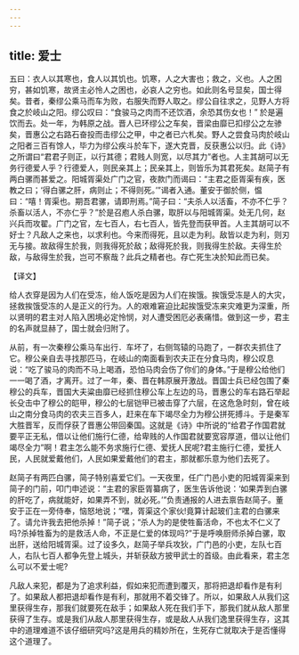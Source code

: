 ```yaml
---
---
---
```

title: 爱士
---



五曰：衣人以其寒也，食人以其饥也。饥寒，人之大害也；救之，义也。人之困穷，甚如饥寒，故贤主必怜人之困也，必哀人之穷也。如此则名号显矣，国士得矣。昔者，秦缪公乘马而车为败，右服失而野人取之。缪公自往求之，见野人方将食之於岐山之阳。缪公叹曰：“食骏马之肉而不还饮酒，余恐其伤女也！” 於是遍饮而去。处一年，为韩原之战。晋人已环缪公之车矣，晋梁由靡已扣缪公之左骖矣，晋惠公之右路石奋投而击缪公之甲，中之者已六札矣。野人之尝食马肉於岐山之阳者三百有馀人，毕力为缪公疾斗於车下，遂大克晋，反获惠公以归。此《诗》之所谓曰“君君子则正，以行其德；君贱人则宽，以尽其力”者也。人主其胡可以无务行德爱人乎？行德爱人，则民亲其上；民亲其上，则皆乐为其君死矣。赵简子有两白骡而甚爱之。阳城胥渠处广门之官，夜款门而谒曰：“主君之臣胥渠有疾，医教之曰；‘得白骡之肝，病则止；不得则死。’”谒者入通。董安于御於侧，愠曰：“嘻！胥渠也。期吾君骡，请即刑焉。”简子曰：“夫杀人以活畜，不亦不仁乎？杀畜以活人，不亦仁乎？”於是召庖人杀白骡，取肝以与阳城胥渠。处无几何，赵兴兵而攻翟。广门之官，左七百人，右七百人，皆先登而获甲首。人主其胡可以不好士？凡敌人之来也，以求利也。今来而得死，且以走为利。敌皆以走为利，则刃无与接。故敌得生於我，则我得死於敌；敌得死於我，则我得生於敌。夫得生於敌，与敌得生於我，岂可不察哉？此兵之精者也。存亡死生决於知此而已矣。

【译文】

给人衣穿是因为人们在受冻，绐人饭吃是因为人们在挨饿。挨饿受冻是人的大灾，拯救挨饿受冻的人是正义的行为。人的艰难窘迫比起挨饿受冻来灾难更为深重，所以贤明的君主对人陷入困境必定怜悯，对人遭受困厄必表痛惜。做到这一步，君主的名声就显赫了，国士就会归附了。

从前，有一次秦穆公乘马车出行．车坏了，右侧驾辕的马跑了，一群农夫抓住了它。穆公亲自去寻找那匹马，在岐山的南面看到农夫正在分食马肉，穆公叹息说：“吃了骏马的肉而不马上喝酒，恐怕马肉会伤了你们的身体。”于是穆公给他们一一喝了酒，才离开。过了一年，秦、晋在韩原展开激战。晋国士兵已经包围了秦穆公的兵车，晋国大夫粱由靡已经抓住穆公车上左边的马，晋惠公的车右路石举起长殳击中了穆公的皑甲，穆公的七层铠甲已被击穿了六层，在这危急时刻，曾在岐山之南分食马肉的农夫三百多人，赶来在车下竭尽全力为穆公拼死搏斗。于是秦军大胜晋军，反而俘获了晋惠公带回秦国。这就是《诗》中所说的“给君子作国君就要平正无私，借以让他们施行仁德，给卑贱的人作国君就要宽容厚道，借以让他们竭尽全力”啊！君主怎么能不务求施行仁德、爱抚人民呢?君主施行仁德，爱抚人民，人民就爱戴他们，人民如果爱戴他们的君主，那就都乐意为他们去死了。

赵简子有两匹白骡，简子特别喜爱它们。一天夜里，任广门邑小吏的阳城胥渠来到简子的门前，叩门申述说：“主君的家臣胥纂病了，医生告诉他说：‘如果弄到白骡的肝吃了，病就能好，如果弄不到，就必死。’”负责通报的人进去禀告赵简子。董安于正在一旁侍奉，恼怒地说；“嘿，胥渠这个家伙!竟算计起玻们主君的白骡来了。请允许我去把他杀掉！”简子说；“杀人为的是使牲畜活命，不也太不仁义了吗?杀掉牲畜为的是救活人命，不正是仁爱的体现吗?”于是呼唤厨师杀掉白骡，取出肝，送给阳城胥渠。过了设多久，赵简子举兵攻狄，广门邑的小吏，左队七百人，右队七百人都争先登上城头，并斩获敌方披甲武士的首级。由此看来，君主怎么可以不爱士呢?

凡敌人来犯，都是为了追求利益，假如来犯而遭到覆灭，那将把退却看作是有利了。如果敌人都把退却看作是有利，那就用不着交锋了。所以，如果敌人从我们这里获得生存，那我们就要死在敌手；如果敌人死在我们手下，那我们就从敌人那里获得了生存。或是我们从敌人那里获得生存，或是敌人从我们逸里获得生存，这其中的道理难道不该仔细研究吗?这是用兵的精妙所在，生死存亡就取决于是否懂得这个道理了。